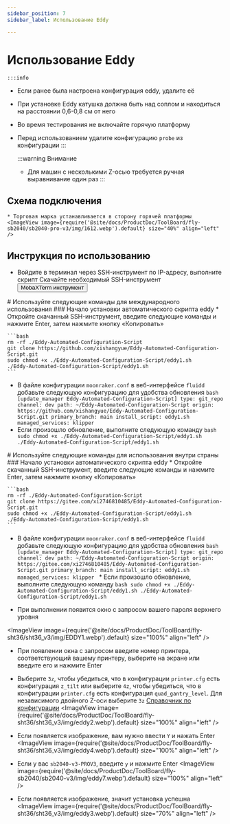 ```yaml
---
sidebar_position: 7
sidebar_label: Использование Eddy

---
```



# Использование Eddy

    :::info
  * Если ранее была настроена конфигурация eddy, удалите её
  * При установке Eddy катушка должна быть над соплом и находиться на расстоянии 0,6-0,8 см от него
  * Во время тестирования не включайте горячую платформу
  * Перед использованием удалите конфигурацию `probe` из конфигурации
    :::

    :::warning Внимание
    * Для машин с несколькими Z-осью требуется ручная выравнивание один раз
    :::


## Схема подключения

    * Торговая марка устанавливается в сторону горячей платформы
    <ImageView image={require('@site/docs/ProductDoc/ToolBoard/fly-sb2040/sb2040-pro-v3/img/1612.webp').default} size="40%" align="left" />


## Инструкция по использованию
   * Войдите в терминал через SSH-инструмент по IP-адресу, выполните скрипт
    Скачайте необходимый SSH-инструмент <Button variant="contained" disableElevation href="/docs/ResDownload/auxiliary_software/">MobaXTerm инструмент</Button>


<Tabs>
  <TabItem value="eddy1" label="Использование за рубежом">
    # Используйте следующие команды для международного использования
    ### Начало установки автоматического скрипта eddy
    * Откройте скачанный SSH-инструмент, введите следующие команды и нажмите Enter, затем нажмите кнопку «Копировать»
    
    ```bash
    rm -rf ./Eddy-Automated-Configuration-Script
    git clone https://github.com/xishangyue/Eddy-Automated-Configuration-Script.git
    sudo chmod +x ./Eddy-Automated-Configuration-Script/eddy1.sh
    ./Eddy-Automated-Configuration-Script/eddy1.sh
    ```
   * В файле конфигурации `moonraker.conf` в веб-интерфейсе `fluidd` добавьте следующую конфигурацию для удобства обновления
    ```bash
    [update_manager Eddy-Automated-Configuration-Script]
    type: git_repo
    channel: dev
    path: ~/Eddy-Automated-Configuration-Script
    origin: https://github.com/xishangyue/Eddy-Automated-Configuration-Script.git
    primary_branch: main
    install_script: eddy1.sh
    managed_services: klipper
    ```
   * Если произошло обновление, выполните следующую команду
    ```bash
    sudo chmod +x ./Eddy-Automated-Configuration-Script/eddy1.sh
    ./Eddy-Automated-Configuration-Script/eddy1.sh
    ```
</TabItem>

  <TabItem value="eddy2" label="Использование внутри страны">
# Используйте следующие команды для использования внутри страны
### Начало установки автоматического скрипта eddy
    * Откройте скачанный SSH-инструмент, введите следующие команды и нажмите Enter, затем нажмите кнопку «Копировать»
    
    ```bash
    rm -rf ./Eddy-Automated-Configuration-Script
    git clone https://gitee.com/xi2746810485/Eddy-Automated-Configuration-Script.git
    sudo chmod +x ./Eddy-Automated-Configuration-Script/eddy1.sh
    ./Eddy-Automated-Configuration-Script/eddy1.sh
    ```
   * В файле конфигурации `moonraker.conf` в веб-интерфейсе `fluidd` добавьте следующую конфигурацию для удобства обновления
    ```bash
    [update_manager Eddy-Automated-Configuration-Script]
    type: git_repo
    channel: dev
    path: ~/Eddy-Automated-Configuration-Script
    origin: https://gitee.com/xi2746810485/Eddy-Automated-Configuration-Script.git
    primary_branch: main
    install_script: eddy1.sh
    managed_services: klipper
    ```
    * Если произошло обновление, выполните следующую команду
    ```bash
    sudo chmod +x ./Eddy-Automated-Configuration-Script/eddy1.sh
    ./Eddy-Automated-Configuration-Script/eddy1.sh
    ```
  </TabItem>
</Tabs>


* При выполнении появится окно с запросом вашего пароля верхнего уровня

<ImageView image={require('@site/docs/ProductDoc/ToolBoard/fly-sht36/sht36_v3/img/EDDY1.webp').default} size="100%" align="left" />

* При появлении окна с запросом введите номер принтера, соответствующий вашему принтеру, выберите на экране или введите его и нажмите Enter
* Выберите `3z`, чтобы убедиться, что в конфигурации `printer.cfg` есть конфигурация `z_tilt` или выберите `4z`, чтобы убедиться, что в конфигурации `printer.cfg` есть конфигурация `quad_gantry_level`. Для независимого двойного Z-оси выберите `3z` [Справочник по конфигурации](https://mellow.klipper.cn/docs/category/klipper-%E5%8F%82%E8%80%83%E9%85%8D%E7%BD%AE)
<ImageView image={require('@site/docs/ProductDoc/ToolBoard/fly-sht36/sht36_v3/img/eddy2.webp').default} size="100%" align="left" />

* Если появляется изображение, вам нужно ввести `Y` и нажать Enter
<ImageView image={require('@site/docs/ProductDoc/ToolBoard/fly-sht36/sht36_v3/img/eddy4.webp').default} size="100%" align="left" />

* Если у вас `sb2040-v3-PROV3`, введите `y` и нажмите Enter
<ImageView image={require('@site/docs/ProductDoc/ToolBoard/fly-sb2040/sb2040-v3/img/eddy7.webp').default} size="100%" align="left" />

* Если появляется изображение, значит установка успешна
<ImageView image={require('@site/docs/ProductDoc/ToolBoard/fly-sht36/sht36_v3/img/eddy3.webp').default} size="70%" align="left" />

<LDC1612 />
